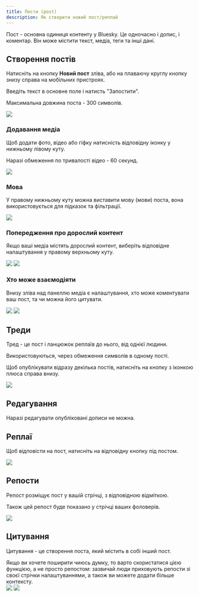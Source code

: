```yaml
---
title: Пости (post)
description: Як створити новий пост/реплай
---
```



Пост - основна одиниця контенту у Bluesky. Це одночасно і допис, і коментар. Він може містити текст,
медіа, теги та інші дані.

## Створення постів

Натисніть на кнопку **Новий пост** зліва, або на плаваючу круглу кнопку знизу справа на мобільних
пристроях.

Введіть текст в основне поле і натисть "Запостити".

Максимальна довжина поста - 300 символів.

<img src="/images/post-1.png" class="app-left-center" style="aspect-ratio: 1091/598" />

### Додавання медіа

Щоб додати фото, відео або гіфку натисність відповідну іконку у нижньому лівому куту.

Наразі обмеження по тривалості відео - 60 секунд.

<img src="/images/post-2.png" class="app-left-center" style="aspect-ratio: 1091/598" />

### Мова

У правому нижньому куту можна виставити мову (мови) поста, вона використовується для підказок та
фільтрації.

<img src="/images/post-3.png" class="app-left-center" style="aspect-ratio: 1091/598" />

### Попередження про дорослий контент

Якщо ваші медіа містять дорослий контент, виберіть відповідне налаштування у правому верхньому куту.

<img src="/images/post-4.png" class="app-left-center" style="aspect-ratio: 1092/989" />

<img src="/images/post-4-1.png" class="app-left-center" style="aspect-ratio: 1091/752;" />

### Хто може взаємодіяти

Внизу зліва над панеллю медіа є налаштування, хто може коментувати ваш пост, та чи можна його
цитувати.

<img src="/images/post-5.png" class="app-left-center" style="aspect-ratio: 1091/598" />

<img src="/images/post-5-1.png" class="app-left-center" style="aspect-ratio: 982/910" />

## Треди

Тред - це пост і ланцюжок реплаїв до нього, від однієї людини.

Використовуються, через обмеження символів в одному пості.

Щоб опублікувати відразу декілька постів, натисніть на кнопку з іконкою плюса справа внизу.

<img src="/images/post-9.png" class="app-left-center" style="aspect-ratio: 1081/837" />

## Редагування

Наразі редагувати опубліковані дописи не можна.

## Реплаї

Щоб відповісти на пост, натисніть на відповідну кнопку під постом.

<img src="/images/post-6.png" class="app-left-center" style="aspect-ratio: 1097/881" />

## Репости

Репост розміщує пост у вашій стрічці, з відповідною відміткою.

Також цей репост буде показано у стрічці ваших фоловерів.

<img src="/images/post-7.png" class="app-left-center" style="aspect-ratio: 1087/799" />

## Цитування

Цитування - це створення поста, який містить в собі інший пост.

<Aside>
  Якщо ви хочете поширити чиюсь думку, то варто скористатися цією функцією, а не просто репостом:
  зазвичай люди приховують репости зі своєї стрічки налаштуваннями, а також ви можете додати більше
  контексту.
</Aside>

<img src="/images/post-8.png" class="app-left-center" style="aspect-ratio: 1087/799" />

<img src="/images/post-8-1.png" class="app-left-center" style="aspect-ratio: 1091/939" />
